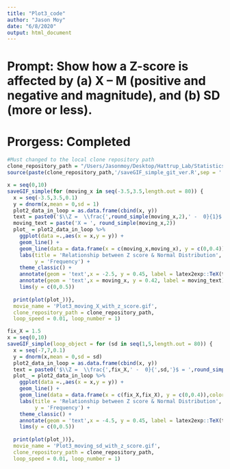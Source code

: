 ```yaml
---
title: "Plot3_code"
author: "Jason Moy"
date: "6/8/2020"
output: html_document
---
```

# Prompt: Show how a Z-score is affected by (a) X – M (positive and negative and magnitude), and (b) SD (more or less).

# Prorgess: Completed
```r
#Must changed to the local clone repository path
clone_repository_path = "/Users/Jasonmoy/Desktop/Hattrup_Lab/Statistics_Animation_Plot" #edit here
source(paste(clone_repository_path,'/saveGIF_simple_git_ver.R',sep = '')) # run the saveGIF_simple function 
```

```r
x = seq(0,10)
saveGIF_simple(for (moving_x in seq(-3.5,3.5,length.out = 80)) {
  x = seq(-3.5,3.5,0.1)
  y = dnorm(x,mean = 0,sd = 1)
  plot2_data_in_loop = as.data.frame(cbind(x, y))
  text = paste0('$\\Z =  \\frac{',round_simple(moving_x,2),' -  0}{1}$ = ', round_simple(moving_x,2))
  moving_text = paste('X = ', round_simple(moving_x,2))
  plot_ = plot2_data_in_loop %>% 
    ggplot(data =.,aes(x = x,y = y)) + 
    geom_line() + 
    geom_line(data = data.frame(x = c(moving_x,moving_x), y = c(0,0.4)),color = 'red') + 
    labs(title = 'Relationship between Z score & Normal Distribution',
         y = 'Frequency') + 
    theme_classic() + 
    annotate(geom = 'text',x = -2.5, y = 0.45, label = latex2exp::TeX(text)) + 
    annotate(geom = 'text',x = moving_x, y = 0.42, label = moving_text)
    lims(y = c(0,0.5))
      
  print(plot(plot_))},
  movie_name = 'Plot3_moving_X_with_z_score.gif', 
  clone_repository_path = clone_repository_path,
  loop_speed = 0.01, loop_number = 1)
```


```r
fix_X = 1.5
x = seq(0,10)
saveGIF_simple(loop_object = for (sd in seq(1,5,length.out = 80)) {
  x = seq(-7,7,0.1)
  y = dnorm(x,mean = 0,sd = sd)
  plot2_data_in_loop = as.data.frame(cbind(x, y))
  text = paste0('$\\Z =  \\frac{',fix_X,' -  0}{',sd,'}$ = ',round_simple(fix_X/sd,2))
  plot_ = plot2_data_in_loop %>% 
    ggplot(data =.,aes(x = x,y = y)) + 
    geom_line() + 
    geom_line(data = data.frame(x = c(fix_X,fix_X), y = c(0,0.4)),color = 'red') + 
    labs(title = 'Relationship between Z score & Normal Distribution',
         y = 'Frequency') + 
    theme_classic() + 
    annotate(geom = 'text',x = -4.5, y = 0.45, label = latex2exp::TeX(text)) + 
    lims(y = c(0,0.5))
      
  print(plot(plot_))},
  movie_name = 'Plot3_moving_sd_with_z_score.gif', 
  clone_repository_path = clone_repository_path,
  loop_speed = 0.01, loop_number = 1)
```